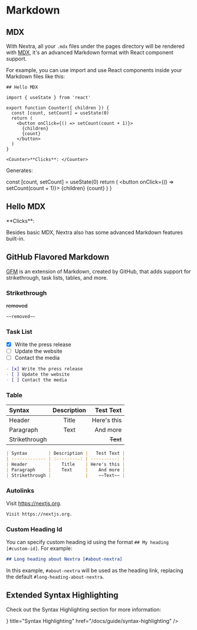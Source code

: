 # Markdown

## MDX

With Nextra, all your `.mdx` files under the pages directory will be rendered
with [MDX](https://mdxjs.com/about), it's an advanced Markdown format with React
component support.

For example, you can use import and use React components inside your Markdown
files like this:

```mdx filename="Markdown"
## Hello MDX

import { useState } from 'react'

export function Counter({ children }) {
  const [count, setCount] = useState(0)
  return (
    <button onClick={() => setCount(count + 1)}>
      {children}
      {count}
    </button>
  )
}

<Counter>**Clicks**: </Counter>
```

Generates:


  const [count, setCount] = useState(0)
  return (
    <button onClick={() => setCount(count + 1)}>
      {children}
      {count}
    </button>
  )
}

<div className="mt-6 rounded-xl border border-gray-200 p-4 dark:border-gray-900">
  <Shadow mode="open">
    <h2>Hello MDX</h2>
    <Counter>**Clicks**: </Counter>
  </Shadow>
</div>

Besides basic MDX, Nextra also has some advanced Markdown features built-in.

## GitHub Flavored Markdown

[GFM](https://github.github.com/gfm) is an extension of Markdown, created by
GitHub, that adds support for strikethrough, task lists, tables, and more.

### Strikethrough

~~removed~~

```md filename="Markdown"
~~removed~~
```

### Task List

- [x] Write the press release
- [ ] Update the website
- [ ] Contact the media

```md filename="Markdown"
- [x] Write the press release
- [ ] Update the website
- [ ] Contact the media
```

### Table

| Syntax        | Description |   Test Text |
| :------------ | :---------: | ----------: |
| Header        |    Title    | Here's this |
| Paragraph     |    Text     |    And more |
| Strikethrough |             |    ~~Text~~ |

```md filename="Markdown"
| Syntax        | Description |   Test Text |
| :------------ | :---------: | ----------: |
| Header        |    Title    | Here's this |
| Paragraph     |    Text     |    And more |
| Strikethrough |             |    ~~Text~~ |
```

### Autolinks

Visit https://nextjs.org.

```md
Visit https://nextjs.org.
```

### Custom Heading Id

You can specify custom heading id using the format `## My heading [#custom-id]`.
For example:

```md filename="Markdown"
## Long heading about Nextra [#about-nextra]
```

In this example, `#about-nextra` will be used as the heading link, replacing the
default `#long-heading-about-nextra`.

## Extended Syntax Highlighting


Check out the Syntax Highlighting section for more information:

<Cards>
  <Card
    icon={
      <svg
        xmlns="http://www.w3.org/2000/svg"
        fill="none"
        viewBox="0 0 24 24"
        strokeWidth={1.5}
        stroke="currentColor"
        className="h-6 w-6"
      >
        <path
          strokeLinecap="round"
          strokeLinejoin="round"
          d="M9.813 15.904L9 18.75l-.813-2.846a4.5 4.5 0 00-3.09-3.09L2.25 12l2.846-.813a4.5 4.5 0 003.09-3.09L9 5.25l.813 2.846a4.5 4.5 0 003.09 3.09L15.75 12l-2.846.813a4.5 4.5 0 00-3.09 3.09zM18.259 8.715L18 9.75l-.259-1.035a3.375 3.375 0 00-2.455-2.456L14.25 6l1.036-.259a3.375 3.375 0 002.455-2.456L18 2.25l.259 1.035a3.375 3.375 0 002.456 2.456L21.75 6l-1.035.259a3.375 3.375 0 00-2.456 2.456zM16.894 20.567L16.5 21.75l-.394-1.183a2.25 2.25 0 00-1.423-1.423L13.5 18.75l1.183-.394a2.25 2.25 0 001.423-1.423l.394-1.183.394 1.183a2.25 2.25 0 001.423 1.423l1.183.394-1.183.394a2.25 2.25 0 00-1.423 1.423z"
        />
      </svg>
    }
    title="Syntax Highlighting"
    href="/docs/guide/syntax-highlighting"
  />
</Cards>
